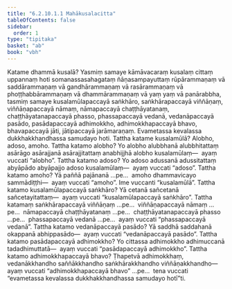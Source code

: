 ```yaml
---
title: "6.2.10.1.1 Mahākusalacitta"
tableOfContents: false
sidebar:
  order: 1
type: "tipitaka"
basket: "ab"
book: "vbh"
---
```



<DynamicBreadcrumb />

<Division number="292" book="vbh">

<Paragraph number="1189" book="vbh">
Katame dhammā kusalā? Yasmiṃ samaye kāmāvacaraṃ kusalaṃ cittaṃ uppannaṃ hoti somanassasahagataṃ ñāṇasampayuttaṃ rūpārammaṇaṃ vā saddārammaṇaṃ vā gandhārammaṇaṃ vā rasārammaṇaṃ vā phoṭṭhabbārammaṇaṃ vā dhammārammaṇaṃ vā yaṃ yaṃ vā panārabbha, tasmiṃ samaye kusalamūlapaccayā saṅkhāro, saṅkhārapaccayā viññāṇaṃ, viññāṇapaccayā nāmaṃ, nāmapaccayā chaṭṭhāyatanaṃ, chaṭṭhāyatanapaccayā phasso, phassapaccayā vedanā, vedanāpaccayā pasādo, pasādapaccayā adhimokkho, adhimokkhapaccayā bhavo, bhavapaccayā jāti, jātipaccayā jarāmaraṇaṃ. Evametassa kevalassa dukkhakkhandhassa samudayo hoti.
</Paragraph>

</Division>
<Division number="293" book="vbh">

<Paragraph number="1190" book="vbh">
Tattha katame kusalamūlā? Alobho, adoso, amoho.
</Paragraph>

<Paragraph number="1191" book="vbh">
Tattha katamo alobho? Yo alobho alubbhanā alubbhitattaṃ asārāgo asārajjanā asārajjitattaṃ anabhijjhā alobho kusalamūlaṃ—  ayaṃ vuccati “alobho”.
</Paragraph>

<Paragraph number="1192" book="vbh">
Tattha katamo adoso? Yo adoso adussanā adussitattaṃ abyāpādo abyāpajjo adoso kusalamūlaṃ—  ayaṃ vuccati “adoso”.
</Paragraph>

<Paragraph number="1193" book="vbh">
Tattha katamo amoho? Yā paññā pajānanā …pe…  amoho dhammavicayo sammādiṭṭhi—  ayaṃ vuccati “amoho”. Ime vuccanti “kusalamūlā”.
</Paragraph>

<Paragraph number="1194" book="vbh">
Tattha katamo kusalamūlapaccayā saṅkhāro? Yā cetanā sañcetanā sañcetayitattaṃ—  ayaṃ vuccati “kusalamūlapaccayā saṅkhāro”.
</Paragraph>

<Paragraph number="1195" book="vbh">
Tattha katamaṃ saṅkhārapaccayā viññāṇaṃ …pe…  viññāṇapaccayā nāmaṃ …pe…  nāmapaccayā chaṭṭhāyatanaṃ …pe…  chaṭṭhāyatanapaccayā phasso …pe…  phassapaccayā vedanā …pe…  ayaṃ vuccati “phassapaccayā vedanā”.
</Paragraph>

<Paragraph number="1196" book="vbh">
Tattha katamo vedanāpaccayā pasādo? Yā saddhā saddahanā okappanā abhippasādo—  ayaṃ vuccati “vedanāpaccayā pasādo”.
</Paragraph>

<Paragraph number="1197" book="vbh">
Tattha katamo pasādapaccayā adhimokkho? Yo cittassa adhimokkho adhimuccanā tadadhimuttatā—  ayaṃ vuccati “pasādapaccayā adhimokkho”.
</Paragraph>

<Paragraph number="1198" book="vbh">
Tattha katamo adhimokkhapaccayā bhavo? Ṭhapetvā adhimokkhaṃ, vedanākkhandho saññākkhandho saṅkhārakkhandho viññāṇakkhandho—  ayaṃ vuccati “adhimokkhapaccayā bhavo” …pe…  tena vuccati “evametassa kevalassa dukkhakkhandhassa samudayo hotī”ti.
</Paragraph>
</Division>